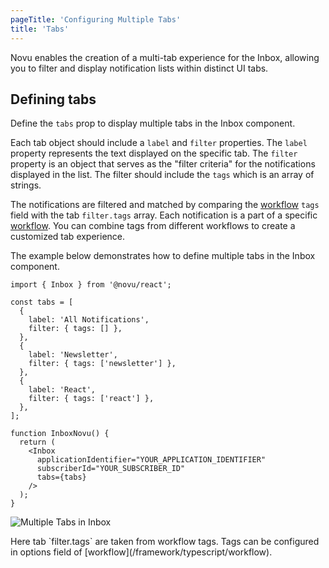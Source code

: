 ```yaml
---
pageTitle: 'Configuring Multiple Tabs'
title: 'Tabs'
---
```


Novu enables the creation of a multi-tab experience for the Inbox, allowing you to filter and display notification lists within distinct UI tabs.

## Defining tabs

Define the `tabs` prop to display multiple tabs in the Inbox component.

Each tab object should include a `label` and `filter` properties. The `label` property represents the text displayed on the specific tab. The `filter` property is an object that serves as the "filter criteria" for the notifications displayed in the list. The filter should include the `tags` which is an array of strings.

The notifications are filtered and matched by comparing the [workflow](/workflow/overview#tags) `tags` field with the tab `filter.tags` array. Each notification is a part of a specific [workflow](/concepts/workflows). You can combine tags from different workflows to create a customized tab experience.

The example below demonstrates how to define multiple tabs in the Inbox component.

```tsx
import { Inbox } from '@novu/react';

const tabs = [
  {
    label: 'All Notifications',
    filter: { tags: [] },
  },
  {
    label: 'Newsletter',
    filter: { tags: ['newsletter'] },
  },
  {
    label: 'React',
    filter: { tags: ['react'] },
  },
];

function InboxNovu() {
  return (
    <Inbox
      applicationIdentifier="YOUR_APPLICATION_IDENTIFIER"
      subscriberId="YOUR_SUBSCRIBER_ID"
      tabs={tabs}
    />
  );
}
```

<img 
  src="/images/inbox/multiple-tabs.png" 
  alt="Multiple Tabs in Inbox"
/>

<Callout type="info">
  Here tab `filter.tags` are taken from workflow tags. Tags can be configured in
  options field of [workflow](/framework/typescript/workflow).
</Callout>
